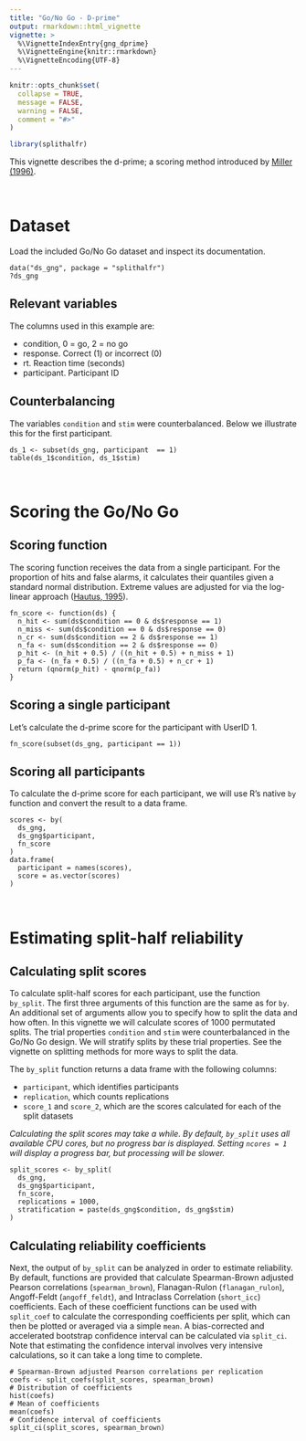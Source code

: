 ---
title: "Go/No Go - D-prime"
output: rmarkdown::html_vignette
vignette: >
  %\VignetteIndexEntry{gng_dprime}
  %\VignetteEngine{knitr::rmarkdown}
  %\VignetteEncoding{UTF-8}
---

```{r, include = FALSE}
knitr::opts_chunk$set(
  collapse = TRUE,
  message = FALSE,
  warning = FALSE,
  comment = "#>"
)
```

```{r setup, message = FALSE, warning = FALSE}
library(splithalfr)
```

This vignette describes the d-prime; a scoring method introduced by [Miller (1996)](https://doi.org/https://doi.org/10.3758/BF03205476). 

<br />

# Dataset
Load the included Go/No Go dataset and inspect its documentation.
```
data("ds_gng", package = "splithalfr")
?ds_gng
```

## Relevant variables
The columns used in this example are:

* condition, 0 = go, 2 = no go
* response. Correct (1) or incorrect (0)
* rt. Reaction time (seconds)
* participant. Participant ID

## Counterbalancing
The variables `condition` and `stim` were counterbalanced. Below we illustrate this for the first participant.
```
ds_1 <- subset(ds_gng, participant  == 1)
table(ds_1$condition, ds_1$stim)
```

<br />


# Scoring the Go/No Go

## Scoring function
The scoring function receives the data from a single participant. For the proportion of hits and false alarms, it calculates their quantiles given a standard normal distribution. Extreme values are adjusted for via the log-linear approach ([Hautus, 1995](https://doi.org/10.3758/BF03203619)).
```
fn_score <- function(ds) {
  n_hit <- sum(ds$condition == 0 & ds$response == 1)
  n_miss <- sum(ds$condition == 0 & ds$response == 0)
  n_cr <- sum(ds$condition == 2 & ds$response == 1)
  n_fa <- sum(ds$condition == 2 & ds$response == 0)
  p_hit <- (n_hit + 0.5) / ((n_hit + 0.5) + n_miss + 1)
  p_fa <- (n_fa + 0.5) / ((n_fa + 0.5) + n_cr + 1)  
  return (qnorm(p_hit) - qnorm(p_fa))
}
```

## Scoring a single participant
Let's calculate the d-prime score for the participant with UserID 1. 
```
fn_score(subset(ds_gng, participant == 1))
```

## Scoring all participants
To calculate the d-prime score for each participant, we will use R's native `by` function and convert the result to a data frame.
```
scores <- by(
  ds_gng,
  ds_gng$participant,
  fn_score
)
data.frame(
  participant = names(scores),
  score = as.vector(scores)
)
```

<br />

# Estimating split-half reliability

## Calculating split scores
To calculate split-half scores for each participant, use the function `by_split`. The first three arguments of this function are the same as for `by`. An additional set of arguments allow you to specify how to split the data and how often. In this vignette we will calculate scores of 1000 permutated splits. The trial properties `condition` and `stim` were counterbalanced in the Go/No Go design. We will stratify splits by these trial properties. See the vignette on splitting methods for more ways to split the data.

The `by_split` function returns a data frame with the following columns:

* `participant`, which identifies participants
* `replication`, which counts replications
* `score_1` and `score_2`, which are the scores calculated for each of the split datasets

*Calculating the split scores may take a while. By default, `by_split` uses all available CPU cores, but no progress bar is displayed. Setting `ncores = 1` will display a progress bar, but processing will be slower.*

```
split_scores <- by_split(
  ds_gng,
  ds_gng$participant,
  fn_score,
  replications = 1000,
  stratification = paste(ds_gng$condition, ds_gng$stim)
)
```

## Calculating reliability coefficients
Next, the output of `by_split` can be analyzed in order to estimate reliability. By default, functions are provided that calculate Spearman-Brown adjusted Pearson correlations (`spearman_brown`), Flanagan-Rulon (`flanagan_rulon`), Angoff-Feldt (`angoff_feldt`), and Intraclass Correlation (`short_icc`) coefficients. Each of these coefficient functions can be used with `split_coef` to calculate the corresponding coefficients per split, which can then be plotted or averaged via a simple `mean`. A bias-corrected and accelerated bootstrap confidence interval can be calculated via `split_ci`. Note that estimating the confidence interval involves very intensive calculations, so it can take a long time to complete.

```
# Spearman-Brown adjusted Pearson correlations per replication
coefs <- split_coefs(split_scores, spearman_brown)
# Distribution of coefficients
hist(coefs)
# Mean of coefficients
mean(coefs)
# Confidence interval of coefficients
split_ci(split_scores, spearman_brown)
```
